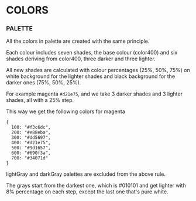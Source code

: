 
<Meta title="Guide/Colors" />

# COLORS

### PALETTE

All the colors in palette are created with the same principle.

Each colour includes seven shades, the base colour (color400) and six shades deriving from color400,
three darker and three lighter.

All new shades are calculated with colour percentages (25%, 50%, 75%) on white background for the lighter shades and black background for the darker ones (75%, 50%, 25%).

For example magenta `#d21e75`, and we take 3 darker shades and 3 lighter shades, all with a 25% step.

This way we get the following colors for magenta

```
{
  100: "#f3c6dc",
  200: "#e88eba",
  300: "#dd5697",
  400: "#d21e75",
  500: "#9d1657",
  600: "#690f3a",
  700: "#34071d"
}
```

lightGray and darkGray palettes are excluded from the above rule.

The grays start from the darkest one, which is #010101 and get lighter with 8% percentage on each step, except the last one that's pure white.